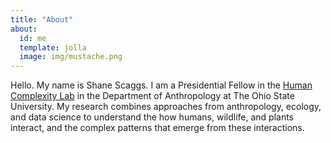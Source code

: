 ```yaml
---
title: "About"
about:
  id: me
  template: jolla
  image: img/mustache.png
---
```


Hello. My name is Shane Scaggs. I am a Presidential Fellow in the [Human Complexity Lab](https://u.osu.edu/hclab/) in the Department of Anthropology at The Ohio State University. My research combines approaches from anthropology, ecology, and data science to understand the how humans, wildlife, and plants interact, and the complex patterns that emerge from these interactions. 

